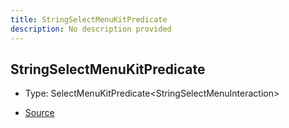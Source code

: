 ```yaml
---
title: StringSelectMenuKitPredicate
description: No description provided
---
```


## StringSelectMenuKitPredicate

- Type: SelectMenuKitPredicate\<StringSelectMenuInteraction>

- [Source](https://github.com/underctrl-io/commandkit/blob/98b939d6fdf8beaae597b4dc0351a139da52ee8d/packages/commandkit/src/components/v1/select-menu/StringSelectMenuKit.ts#L25)